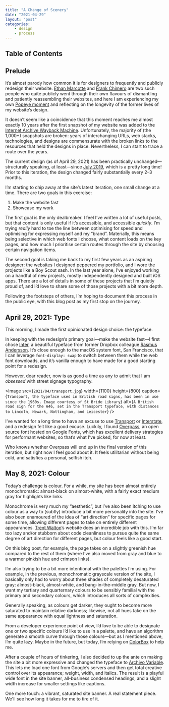 ```yaml
---
title: "A Change of Scenery"
date: "2021-04-29"
layout: "post"
categories:
    - design
    - process
---
```


<style jsx global>{`
    :root {
        --gray00: #fcfbf4;
        --gray10: #dee2be;
        --gray20: #838b6d;
        --gray30: #353a2c;
        --gray40: #1b1f17;

        --site-color: coral;
    }
`}</style>

## Table of Contents

## Prelude

It’s almost parody how common it is for designers to frequently and publicly
redesign their website.
[Ethan Marcotte](https://ethanmarcotte.com/wrote/let-a-website-be-a-worry-stone/)
and [Frank Chimero](https://frankchimero.com/blog/2019/redesign/) are two such
people who quite publicly went through their own flavours of dismantling and
patiently reassembling their websites, and here I am experiencing my own
[Popeye moment](https://frankchimero.com/blog/2020/popeye/) and reflecting on
the longevity of the former lives of my website’s design.

It doesn’t seem like a coincidence that this moment reaches me almost exactly 10
years after the first snapshot of my website was added to the
[Internet Archive Wayback Machine](https://web.archive.org/web/*/https://daneden.me).
Unfortunately, the majority of (the 1,000+) snapshots are broken: years of
interchanging URLs, web stacks, technologies, and designs are commensurate with
the broken links to the resources that held the designs in place. Nevertheless,
I can start to trace a route over the years.

<RedesignGallery />

The current design (as of April 29, 2021) has been practically
unchanged—structurally speaking, at least—since
[July 2019](https://web.archive.org/web/20190724200747/https://daneden.me/),
which is a pretty long time! Prior to this iteration, the design changed fairly
substantially every 2–3 months.

I’m starting to chip away at the site’s latest iteration, one small change at a
time. There are two goals in this exercise:

1. Make the website fast
2. Showcase my work

The first goal is the only dealbreaker. I feel I’ve written a lot of useful
posts, but that content is only useful if it’s accessible, and accessible
_quickly_. I’m trying _really_ hard to toe the line between optimising for speed
and optimising for expressing myself and my “brand”. Materially, this means
being selective in which web fonts I choose, what content loads on the key
pages, and how much I prioritise certain routes through the site by choosing
certain navigation items.

The second goal is taking me back to my first few years as an aspiring designer:
the websites I designed peppered my portfolio, and I wore the projects like a
Boy Scout sash. In the last year alone, I’ve enjoyed working on a handful of new
projects, mostly independently designed and built iOS apps. There are a lot of
details in some of these projects that I’m quietly proud of, and I’d love to
share some of those projects with a bit more depth.

Following the footsteps of others, I’m hoping to document this process in the
public eye, with this blog post as my first stop on the journey.

## April 29, 2021: Type

This morning, I made the first opinionated design choice: the typeface.

In keeping with the redesign’s primary goal—make the website fast—I first chose
[Inter](https://rsms.me/inter/), a beautiful typeface from former Dropbox
colleague [Rasmus Andersson](https://rsms.me). It’s close enough to the macOS
system font, San Francisco, that I can leverage `font-display: swap` to switch
between them while the web font downloads, and it’s vanilla enough to have made
for a good starting point for a redesign.

However, dear reader, now is as good a time as any to admit that I am _obsessed_
with street signage typography.

<Image
    src={`2021/04/transport.jpg`}
    width={1100}
    height={800}
    caption={`Transport, the typeface used in British road signs, has been in use since the 1960s. Image courtesy of St Bride Library`}
    alt={`A British road sign for the A46, set in the Transport typeface, with distances to Lincoln, Newark, Nottingham, and Leicester`}
/>

I’ve wanted for a long time to have an excuse to use
[Transport](http://www.newtransport.co.uk) or
[Interstate](https://fonts.adobe.com/fonts/interstate), and a redesign felt like
a good excuse. Luckily, I found [Overpass](https://overpassfont.org), an open
source font hosted on Google Fonts, which has excellent delivery strategies for
performant websites; so that’s what I’ve picked, for now at least.

Who knows whether Overpass will end up in the final version of this iteration,
but right now I feel good about it. It feels utilitarian without being cold, and
satisfies a personal, selfish itch.

## May 8, 2021: Colour

Today’s challenge is colour. For a while, my site has been almost entirely
monochromatic: almost-black on almost-white, with a fairly exact medium gray for
highlights like links.

Monochrome is very much my “aesthetic”, but I’ve also been itching to use colour
as a way to (subtly) introduce a bit more personality into the site. I’ve also
been enamoured of the idea of “art direction” for specific pages for some time,
allowing different pages to take on entirely different appearances.
[Trent Walton](https://trentwalton.com/2013/02/07/where-to-start/)’s website
does an incredible job with this. I’m far too lazy and/or stubborn about code
cleanliness to pursue quite the same degree of art direction for different
pages, but colour feels like a good start.

On this blog post, for example, the page takes on a slightly greenish hue
compared to the rest of them (where I’ve also moved from gray and blue to a
warmer pinkish hue and crimson links).

I’m also trying to be a bit more intentional with the palettes I’m using. For
example, in the previous, monochromatic grayscale version of the site, I
basically only had to worry about three shades of completely desaturated gray:
almost-black, almost-white, and bang-in-the-middle gray. But now, I want my
tertiary and quarternary colours to be sensibly familial with the primary and
secondary colours, which introduces all sorts of complexities.

Generally speaking, as colours get darker, they ought to become more saturated
to maintain relative darkness; likewise, not all hues take on the same
appearance with equal lightness and saturation.

<SaturationDemo />

From a developer experience point of view, I’d love to be able to designate one
or two specific colours I’d like to use in a palette, and have an algorithm
generate a smooth curve through those colours—but as I mentioned above, I’m
quite lazy. Maybe in the future, but today, I’m relying on
[ColorBox](https://colorbox.io) to help me.

After a couple of hours of tinkering, I also decided to up the ante on making
the site a bit more expressive and changed the typeface to
[Archivo Variable](https://fonts.google.com/specimen/Archivo). This lets me load
one font from Google’s servers and then get total creative control over its
appearance; weight, width, and italics. The result is a playful wide font in the
site banner, all-business condensed headings, and a slight width increase for
smaller settings like captions.

One more touch: a vibrant, saturated site banner. A real statement piece. We'll
see how long it takes for me to tire of it.
